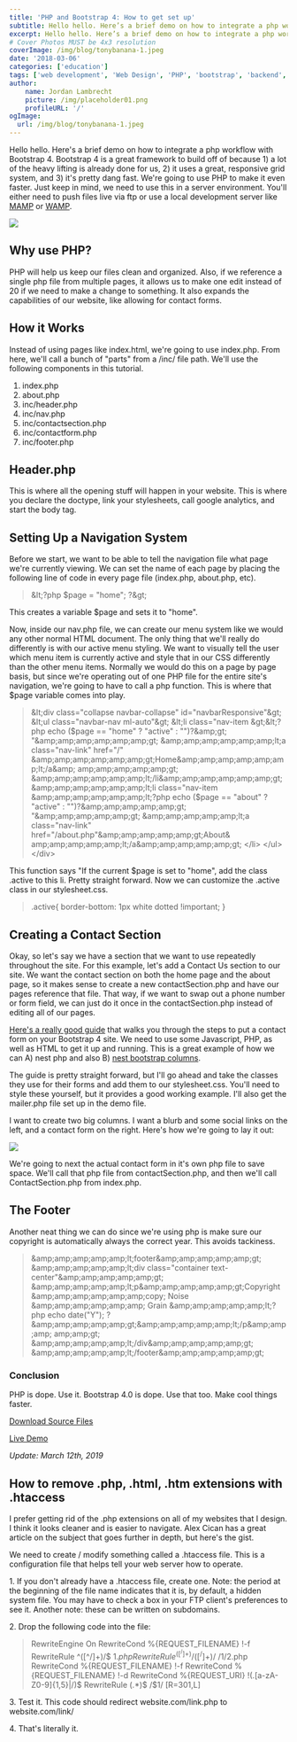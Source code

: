 ```yaml
---
title: 'PHP and Bootstrap 4: How to get set up'
subtitle: Hello hello. Here’s a brief demo on how to integrate a php workflow with Bootstrap 4.  
excerpt: Hello hello. Here’s a brief demo on how to integrate a php workflow with Bootstrap 4.
# Cover Photos MUST be 4x3 resolution
coverImage: /img/blog/tonybanana-1.jpeg
date: '2018-03-06'
categories: ['education']
tags: ['web development', 'Web Design', 'PHP', 'bootstrap', 'backend', 'apache']
author:
    name: Jordan Lambrecht
    picture: /img/placeholder01.png
    profileURL: '/'
ogImage:
  url: /img/blog/tonybanana-1.jpeg
---
```

Hello hello. Here's a brief demo on how to integrate a php workflow with Bootstrap 4. Bootstrap 4 is a great framework to build off of because 1) a lot of the heavy lifting is already done for us, 2) it uses a great, responsive grid system, and 3) it's pretty dang fast. We're going to use PHP to make it even faster. Just keep in mind, we need to use this in a server environment. You'll either need to push files live via ftp or use a local development server like [MAMP](https://www.mamp.info/de/) or [WAMP](http://www.wampserver.com/en/).

![](/img/blog/Screen-Shot-2018-03-06-at-5.04.16-PM.png)

## Why use PHP?

PHP will help us keep our files clean and organized. Also, if we reference a single php file from multiple pages, it allows us to make one edit instead of 20 if we need to make a change to something. It also expands the capabilities of our website, like allowing for contact forms.

## How it Works

Instead of using pages like index.html, we're going to use index.php. From here, we'll call a bunch of "parts" from a /inc/ file path. We'll use the following components in this tutorial.

1.  index.php
2.  about.php
3.  inc/header.php
4.  inc/nav.php
5.  inc/contactsection.php
6.  inc/contactform.php
7.  inc/footer.php

## Header.php

This is where all the opening stuff will happen in your website. This is where you declare the doctype, link your stylesheets, call google analytics, and start the body tag.

## Setting Up a Navigation System

Before we start, we want to be able to tell the navigation file what page we're currently viewing. We can set the name of each page by placing the following line of code in every page file (index.php, about.php, etc).

>&amp;lt;?php $page = "home"; ?&amp;gt;

This creates a variable $page and sets it to "home".

Now, inside our nav.php file, we can create our menu system like we would any other normal HTML document. The only thing that we'll really do differently is with our active menu styling. We want to visually tell the user which menu item is currently active and style that in our CSS differently than the other menu items. Normally we would do this on a page by page basis, but since we're operating out of one PHP file for the entire site's navigation, we're going to have to call a php function. This is where that $page variable comes into play.

>&amp;lt;div class="collapse navbar-collapse" id="navbarResponsive"&amp;gt;
&amp;lt;ul class="navbar-nav ml-auto"&amp;gt;
&amp;lt;li class="nav-item &amp;gt;&amp;lt;?php echo ($page == "home" ? "active" : "")?&amp;gt; "&amp;amp;amp;amp;amp;amp;gt;
&amp;amp;amp;amp;amp;amp;lt;a class="nav-link" href="/"
&amp;amp;amp;amp;amp;amp;gt;Home&amp;amp;amp;amp;amp;amp;lt;/a&amp;
amp;amp;amp;amp;amp;gt;
&amp;amp;amp;amp;amp;amp;lt;/li&amp;amp;amp;amp;amp;amp;gt;
&amp;amp;amp;amp;amp;amp;lt;li class="nav-item &amp;amp;amp;amp;amp;amp;lt;?php echo ($page == "about" ? "active" : "")?&amp;amp;amp;amp;amp;amp;gt; 
"&amp;amp;amp;amp;amp;amp;gt;
&amp;amp;amp;amp;amp;amp;lt;a class="nav-link" 
href="/about.php"&amp;amp;amp;amp;amp;amp;gt;About&amp;
amp;amp;amp;amp;amp;lt;/a&amp;amp;amp;amp;amp;amp;gt;
&lt;/li&gt;
&lt;/ul&gt;
&lt;/div&gt;

This function says "If the current $page is set to "home", add the class .active to this li. Pretty straight forward. Now we can customize the .active class in our stylesheet.css.

>.active{
    border-bottom: 1px white dotted !important;
}

## Creating a Contact Section

Okay, so let's say we have a section that we want to use repeatedly throughout the site. For this example, let's add a Contact Us section to our site. We want the contact section on both the home page and the about page, so it makes sense to create a new contactSection.php and have our pages reference that file. That way, if we want to swap out a phone number or form field, we can just do it once in the contactSection.php instead of editing all of our pages.

[Here's a really good guide](https://bootstrapious.com/p/how-to-build-a-working-bootstrap-contact-form) that walks you through the steps to put a contact form on your Bootstrap 4 site. We need to use some Javascript, PHP, as well as HTML to get it up and running. This is a great example of how we can A) nest php and also B) [nest bootstrap columns](https://getbootstrap.com/docs/4.0/layout/grid/#nesting).

The guide is pretty straight forward, but I'll go ahead and take the classes they use for their forms and add them to our stylesheet.css. You'll need to style these yourself, but it provides a good working example. I'll also get the mailer.php file set up in the demo file.

I want to create two big columns. I want a blurb and some social links on the left, and a contact form on the right. Here's how we're going to lay it out:

![](/img/blog/contactsection_contactsection.jpeg)

We're going to next the actual contact form in it's own php file to save space. We'll call that php file from contactSection.php, and then we'll call ContactSection.php from index.php.

## The Footer

Another neat thing we can do since we're using php is make sure our copyright is automatically always the correct year. This avoids tackiness.

>&amp;amp;amp;amp;amp;amp;lt;footer&amp;amp;amp;amp;amp;amp;gt;
&amp;amp;amp;amp;amp;amp;lt;div class="container text-center"&amp;amp;amp;amp;amp;amp;gt;
&amp;amp;amp;amp;amp;amp;lt;p&amp;amp;amp;amp;amp;amp;gt;Copyright &amp;amp;amp;amp;amp;amp;amp;copy; Noise &amp;amp;amp;amp;amp;amp;amp; Grain &amp;amp;amp;amp;amp;amp;lt;?php echo date("Y"); ?&amp;amp;amp;amp;amp;amp;gt;&amp;amp;amp;amp;amp;amp;lt;/p&amp;amp;amp;amp;
amp;amp;gt;
&amp;amp;amp;amp;amp;amp;lt;/div&amp;amp;amp;amp;amp;amp;gt;
&amp;amp;amp;amp;amp;amp;lt;/footer&amp;amp;amp;amp;amp;amp;gt;

### Conclusion

PHP is dope. Use it. Bootstrap 4.0 is dope. Use that too. Make cool things faster.

[Download Source Files](https://pixelbakery.co/assets/BootstrapPHPdemo.zip)

[Live Demo](http://noiseandgrain.co/)

*Update: March 12th, 2019*

## How to remove .php, .html, .htm extensions with .htaccess

I prefer getting rid of the .php extensions on all of my websites that I design. I think it looks cleaner and is easier to navigate. Alex Cican has a great article on the subject that goes further in depth, but here's the gist.

We need to create / modify something called a .htaccess file. This is a configuration file that helps tell your web server how to operate.

1\. If you don't already have a .htaccess file, create one. Note: the period at the beginning of the file name indicates that it is, by default, a hidden system file. You may have to check a box in your FTP client's preferences to see it. Another note: these can be written on subdomains.

2\. Drop the following code into the file:

>RewriteEngine On
RewriteCond %{REQUEST_FILENAME} !-f
RewriteRule ^([^/]+)/$ $1.php
RewriteRule ^([^/]+)/([^/]+)/$ /$1/$2.php
RewriteCond %{REQUEST_FILENAME} !-f
RewriteCond %{REQUEST_FILENAME} !-d
RewriteCond %{REQUEST_URI} !(\.[a-zA-Z0-9]{1,5}|/)$
RewriteRule (.*)$ /$1/ [R=301,L]

3\. Test it. This code should redirect website.com/link.php to website.com/link/

4\. That's literally it.